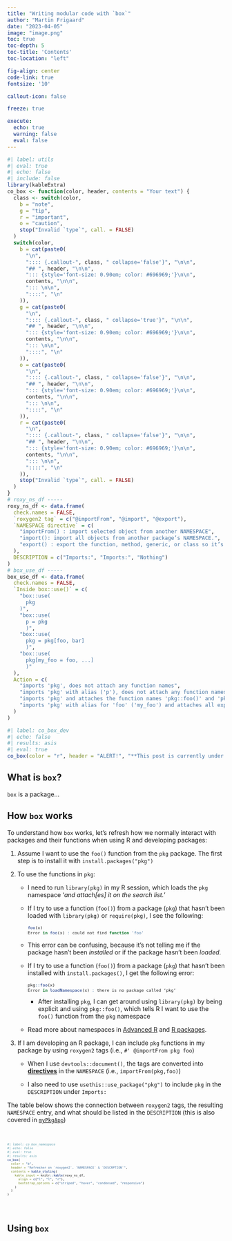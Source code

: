 ```yaml
---
title: "Writing modular code with `box`"
author: "Martin Frigaard"
date: "2023-04-05"
image: "image.png"
toc: true
toc-depth: 5
toc-title: 'Contents'
toc-location: "left"

fig-align: center
code-link: true
fontsize: '10'

callout-icon: false

freeze: true

execute:
  echo: true
  warning: false
  eval: false
---
```


```r
#| label: utils
#| eval: true
#| echo: false
#| include: false
library(kableExtra)
co_box <- function(color, header, contents = "Your text") {
  class <- switch(color,
    b = "note",
    g = "tip",
    r = "important",
    o = "caution",
    stop("Invalid `type`", call. = FALSE)
  )
  switch(color,
    b = cat(paste0(
      "\n",
      ":::: {.callout-", class, " collapse='false'}", "\n\n",
      "## ", header, "\n\n",
      "::: {style='font-size: 0.90em; color: #696969;'}\n\n",
      contents, "\n\n",
      "::: \n\n",
      "::::", "\n"
    )),
    g = cat(paste0(
      "\n",
      ":::: {.callout-", class, " collapse='true'}", "\n\n",
      "## ", header, "\n\n",
      "::: {style='font-size: 0.90em; color: #696969;'}\n\n",
      contents, "\n\n",
      "::: \n\n",
      "::::", "\n"
    )),
    o = cat(paste0(
      "\n",
      ":::: {.callout-", class, " collapse='false'}", "\n\n",
      "## ", header, "\n\n",
      "::: {style='font-size: 0.90em; color: #696969;'}\n\n",
      contents, "\n\n",
      "::: \n\n",
      "::::", "\n"
    )),
    r = cat(paste0(
      "\n",
      ":::: {.callout-", class, " collapse='false'}", "\n\n",
      "## ", header, "\n\n",
      "::: {style='font-size: 0.90em; color: #696969;'}\n\n",
      contents, "\n\n",
      "::: \n\n",
      "::::", "\n"
    )),
    stop("Invalid `type`", call. = FALSE)
  )
}
# roxy_ns_df -----
roxy_ns_df <- data.frame(
  check.names = FALSE,
  `roxygen2 tag` = c("@importFrom", "@import", "@export"),
  `NAMESPACE directive` = c(
    "importFrom() : import selected object from another NAMESPACE",
    "import(): import all objects from another package’s NAMESPACE.",
    "export() : export the function, method, generic, or class so it’s available outside of the package (in the NAMESPACE)"
  ),
  DESCRIPTION = c("Imports:", "Imports:", "Nothing")
)
# box_use_df -----
box_use_df <- data.frame(
  check.names = FALSE,
  `Inside box::use()` = c(
    "box::use(
      pkg
    )",
    "box::use(
      p = pkg
      )",
    "box::use(
      pkg = pkg[foo, bar]
      )",
    "box::use(
      pkg[my_foo = foo, ...]
      )"
  ),
  Action = c(
    "imports 'pkg', does not attach any function names",
    "imports 'pkg' with alias ('p'), does not attach any function names",
    "imports 'pkg' and attaches the function names 'pkg::foo()' and 'pkg::bar()'",
    "imports 'pkg' with alias for 'foo' ('my_foo') and attaches all exported function names"
  )
)
```

<!--
https://mjfrigaard.github.io/posts/vanilla-shiny/

https://mjfrigaard.github.io/posts/my-pkg-app/

https://mjfrigaard.github.io/posts/my-golem-app/

https://mjfrigaard.github.io/posts/my-leprechaun-app/

https://mjfrigaard.github.io/posts/my-rhino-app/
-->

```r
#| label: co_box_dev
#| echo: false
#| results: asis
#| eval: true
co_box(color = "r", header = "ALERT!", "**This post is currently under development. Thank you for your patience.**")
```

## What is `box`?

`box` is a package...

## How `box` works

To understand how `box` works, let's refresh how we normally interact with packages and their functions when using R and developing packages:

1. Assume I want to use the `foo()` function from the `pkg` package. The first step is to install it with `install.packages("pkg")`

2. To use the functions in `pkg`: 

    -   I need to run `library(pkg)` in my R session, which loads the `pkg` namespace '*and attach[es] it on the search list.*'
        
    -   If I try to use a function (`foo()`) from a package (`pkg`) that hasn't been loaded with `library(pkg)` or `require(pkg)`, I see the following:
        
        ::: {style="font-size: 0.80em;"}
        ``` r
        foo(x)
        Error in foo(x) : could not find function 'foo'
        ```
        :::
    
    -   This error can be confusing, because it's not telling me if the package hasn't been *installed* or if the package hasn't been *loaded*.
  
    -   If I try to use a function (`foo()`) from a package (`pkg`) that hasn't been installed with `install.packages()`, I get the following error:
    
        ::: {style="font-size: 0.80em;"}
        ``` r
        pkg::foo(x)
        Error in loadNamespace(x) : there is no package called ‘pkg’
        ```
        :::
        
        -   After installing `pkg`, I can get around using `library(pkg)` by being explicit and using `pkg::foo()`, which tells R I want to use the `foo()` function from the `pkg` namespace
    
    -   Read more about namespaces in [Advanced R](https://adv-r.hadley.nz/environments.html?q=namespace#namespaces) and [R packages](https://r-pkgs.org/dependencies-mindset-background.html#sec-dependencies-namespace-motivation).
        
    
3. If I am developing an R package, I can include `pkg` functions in my package by using `roxygen2` tags (i.e., `#' @importFrom pkg foo`)

    -   When I use `devtools::document()`, the tags are converted into [**directives**](https://r-pkgs.org/dependencies-mindset-background.html#sec-dependencies-NAMESPACE-file) in the `NAMESPACE` (i.e., `importFrom(pkg,foo)`) 

    -   I also need to use `usethis::use_package("pkg")` to include `pkg` in the `DESCRIPTION` under `Imports:`

The table below shows the connection between `roxygen2` tags, the resulting `NAMESPACE` entry, and what should be listed in the `DESCRIPTION` (this is also covered in [`myPkgApp`](https://mjfrigaard.github.io/posts/my-pkg-app/#document))


<br>

::: {style="font-size: 0.60em;"}

```r
#| label: co_box_namespace
#| echo: false
#| eval: true
#| results: asis
co_box(
  color = "b",
  header = "Refresher on `roxygen2`, `NAMESPACE` & `DESCRPTION`",
  contents = kable_styling(
    kable_input = knitr::kable(roxy_ns_df,
      align = c("l", "l", "r"),
      bootstrap_options = c("striped", "hover", "condensed", "responsive")
    )
  )
)
```

:::

<br>

## Using `box`